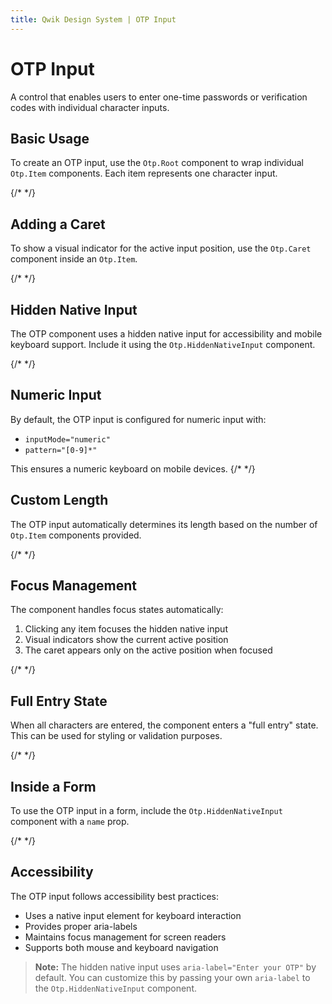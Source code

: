 ```yaml
---
title: Qwik Design System | OTP Input
---
```


# OTP Input

A control that enables users to enter one-time passwords or verification codes with individual character inputs.

<Showcase name="hero" />

<Showcase name="initial" />

## Basic Usage

To create an OTP input, use the `Otp.Root` component to wrap individual `Otp.Item` components. Each item represents one character input.

{/* <Showcase name="basic" /> */}

## Adding a Caret

To show a visual indicator for the active input position, use the `Otp.Caret` component inside an `Otp.Item`.

{/* <Showcase name="caret" /> */}

## Hidden Native Input

The OTP component uses a hidden native input for accessibility and mobile keyboard support. Include it using the `Otp.HiddenNativeInput` component.

{/* <Showcase name="native" /> */}

## Numeric Input

By default, the OTP input is configured for numeric input with:
- `inputMode="numeric"`
- `pattern="[0-9]*"`

This ensures a numeric keyboard on mobile devices.
{/* 
<Showcase name="numeric" /> */}

## Custom Length

The OTP input automatically determines its length based on the number of `Otp.Item` components provided.

{/* <Showcase name="length" /> */}

## Focus Management

The component handles focus states automatically:
1. Clicking any item focuses the hidden native input
2. Visual indicators show the current active position
3. The caret appears only on the active position when focused

{/* <Showcase name="focus" /> */}

## Full Entry State

When all characters are entered, the component enters a "full entry" state. This can be used for styling or validation purposes.

{/* <Showcase name="full" /> */}

## Inside a Form

To use the OTP input in a form, include the `Otp.HiddenNativeInput` component with a `name` prop.

{/* <Showcase name="form" /> */}

## Accessibility

The OTP input follows accessibility best practices:
- Uses a native input element for keyboard interaction
- Provides proper aria-labels
- Maintains focus management for screen readers
- Supports both mouse and keyboard navigation

> **Note:** The hidden native input uses `aria-label="Enter your OTP"` by default. You can customize this by passing your own `aria-label` to the `Otp.HiddenNativeInput` component.

